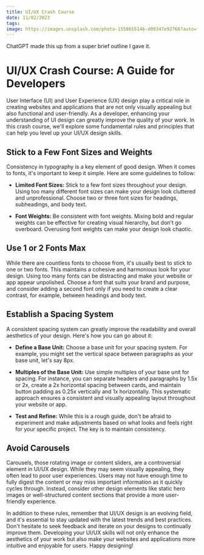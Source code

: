 ```yaml
---
title: UI/UX Crash Course
date: 11/02/2023
tags:
image: https://images.unsplash.com/photo-1558655146-d09347e92766?auto=format&fit=crop&q=80&w=1964&ixlib=rb-4.0.3&ixid=M3wxMjA3fDB8MHxwaG90by1wYWdlfHx8fGVufDB8fHx8fA%3D%3D
---
```



<Callout variant="warning">
  ChatGPT made this up from a super brief outline I gave it.
</Callout>

# UI/UX Crash Course: A Guide for Developers

User Interface (UI) and User Experience (UX) design play a critical role in creating websites and applications that are not only visually appealing but also functional and user-friendly. As a developer, enhancing your understanding of UI design can greatly improve the quality of your work. In this crash course, we'll explore some fundamental rules and principles that can help you level up your UI/UX design skills.

## Stick to a Few Font Sizes and Weights

Consistency in typography is a key element of good design. When it comes to fonts, it's important to keep it simple. Here are some guidelines to follow:

- **Limited Font Sizes:** Stick to a few font sizes throughout your design. Using too many different font sizes can make your design look cluttered and unprofessional. Choose two or three font sizes for headings, subheadings, and body text.

- **Font Weights:** Be consistent with font weights. Mixing bold and regular weights can be effective for creating visual hierarchy, but don't go overboard. Overusing font weights can make your design look chaotic.

## Use 1 or 2 Fonts Max

While there are countless fonts to choose from, it's usually best to stick to one or two fonts. This maintains a cohesive and harmonious look for your design. Using too many fonts can be distracting and make your website or app appear unpolished. Choose a font that suits your brand and purpose, and consider adding a second font only if you need to create a clear contrast, for example, between headings and body text.

## Establish a Spacing System

A consistent spacing system can greatly improve the readability and overall aesthetics of your design. Here's how you can go about it:

- **Define a Base Unit:** Choose a base unit for your spacing system. For example, you might set the vertical space between paragraphs as your base unit, let's say 8px.

- **Multiples of the Base Unit:** Use simple multiples of your base unit for spacing. For instance, you can separate headers and paragraphs by 1.5x or 2x, create a 2x horizontal spacing between cards, and maintain button padding as 0.25x vertically and 1x horizontally. This systematic approach ensures a consistent and visually appealing layout throughout your website or app.

- **Test and Refine:** While this is a rough guide, don't be afraid to experiment and make adjustments based on what looks and feels right for your specific project. The key is to maintain consistency.

## Avoid Carousels

Carousels, those rotating image or content sliders, are a controversial element in UI/UX design. While they may seem visually appealing, they often lead to poor user experiences. Users may not have enough time to fully digest the content or may miss important information as it quickly cycles through. Instead, consider other design elements like static hero images or well-structured content sections that provide a more user-friendly experience.

In addition to these rules, remember that UI/UX design is an evolving field, and it's essential to stay updated with the latest trends and best practices. Don't hesitate to seek feedback and iterate on your designs to continually improve them. Developing your UI/UX skills will not only enhance the aesthetics of your work but also make your websites and applications more intuitive and enjoyable for users. Happy designing!
